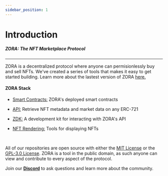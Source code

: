 ```yaml
---
sidebar_position: 1
---
```


# Introduction

##### ZORA: The NFT Marketplace Protocol

---

ZORA is a decentralized protocol where anyone can permisionlessly buy and sell NFTs.
We've created a series of tools that makes it easy to get started building. Learn more about the lastest version of ZORA [here.](../docs/v3-overview)

#### ZORA Stack

- [Smart Contracts:](../docs/smart-contracts/zora-v3) ZORA's deployed smart contracts 

- [API:](../docs/zora-api/zora-api-intro) Retrieve NFT metadata and market data on any ERC-721

- [ZDK:](../docs/zora-api/zdk-api) A development kit for interacting with ZORA's API 

- [NFT Rendering:](../docs/developer-tools/nft-rendering/introduction) Tools for displaying NFTs



<br />

All of our repositories are open source with either the [MIT License](https://opensource.org/licenses/MIT) or the [GPL-3.0 License](https://www.gnu.org/licenses/gpl-3.0.en.html).
ZORA is a tool in the public domain, as such anyone can view and contribute to every aspect of the protocol.

Join our [**Discord**](https://zora.community/) to ask questions and learn more about the community.
